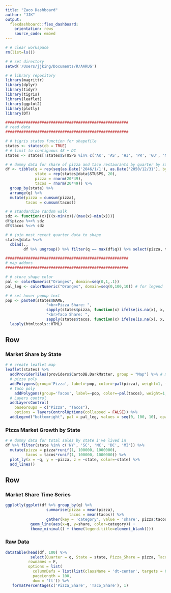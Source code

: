 ```yaml
---
title: "Zaco Dashboard"
author: "JJK"
output: 
  flexdashboard::flex_dashboard:
    orientation: rows
    source_code: embed
---
```

  
```r

# # clear workspace
rm(list=ls())

# # set directory
setwd('/Users/jjking/Documents/R/AARUG')

# # library repository
library(magrittr)
library(dplyr)
library(tidyr)
library(tigris)
library(leaflet)
library(ggplot2)
library(plotly)
library(DT)

######################################################
# read data
######################################################

# # tigris states function for shapefile
states <- states(cb = TRUE)
# # limit to contiguous 48 + DC
states <- states[!states$STUSPS %in% c('AK', 'AS', 'HI', 'PR', 'GU', 'MP', 'VI'), ] 

# # dummy data for share of pizza and taco restaurants by quarter by state; random walk
df <- tibble(q = rep(seq(as.Date('2046/1/1'), as.Date('2050/12/31'), by='3 months'), 49),
             state = rep(states@data$STUSPS, 20),
             pizza = rnorm(20*49),
             tacos = rnorm(20*49)) %>%
  group_by(state) %>%
  arrange(q) %>%
  mutate(pizza = cumsum(pizza),
         tacos = cumsum(tacos))

# # standardize random walk
sdz <- function(x){((x-min(x))/(max(x)-min(x)))}
df$pizza %<>% sdz
df$tacos %<>% sdz

# # join most recent quarter data to shape
states@data %<>% 
  cbind(., 
        df %>% ungroup() %>% filter(q == max(df$q)) %>% select(pizza, tacos)) 

######################################################
# map addons
######################################################

# # store shape color
pal <- colorNumeric("Oranges", domain=seq(0,1,.1))
pal_leg <- colorNumeric("Oranges", domain=seq(0,100,10)) # for legend

# # set hover popup text
pop <- paste0(states$NAME,
                  "<br>Pizza Share: ",
                  sapply(states$pizza, function(x) ifelse(is.na(x), x, paste(round(x*100,1), "%", sep=""))),
                  "<br>Taco Share: ",
                  sapply(states$tacos, function(x) ifelse(is.na(x), x, paste(round(x*100,1), "%", sep="")))) %>%
  lapply(htmltools::HTML)

```

Row {data-height=600}
-------------------------------------
  
### Market Share by State 
  
```r
# # create leaflet map
leaflet(states) %>% 
  addProviderTiles(providers$CartoDB.DarkMatter, group = "Map") %>% # map tile overlay
  # pizza poly
  addPolygons(group='Pizza', label=~pop, color=~pal(pizza), weight=1, fillOpacity=.5, opacity=1) %>%
  # taco poly
    addPolygons(group='Tacos', label=~pop, color=~pal(tacos), weight=1, fillOpacity=.5, opacity=1) %>%
  # Layers control
  addLayersControl(
    baseGroups = c("Pizza", "Tacos"),
    options = layersControlOptions(collapsed = FALSE)) %>%
  addLegend("bottomright", pal = pal_leg, values = seq(0, 100, 10), opacity = .8, title='% Share')

```

### Pizza Market Growth by State
```r
# # dummy data for total sales by state i've lived in
df %>% filter(state %in% c('NY', 'SC', 'NC', 'DC', 'MI')) %>%
  mutate(pizza = pizza*runif(1, 100000, 1000000),
         tacos = tacos*runif(1, 100000, 1000000)) %>% 
  plot_ly(x = ~q, y = ~pizza, z = ~state, color=~state) %>%
  add_lines()
```

Row {.tabset .tabset-fade}
-------------------------------------

### Market Share Time Series

```r

ggplotly(ggplot(df %>% group_by(q) %>%
                  summarise(pizza = mean(pizza),
                            tacos = mean(tacos)) %>%
                  gather(key = 'category', value = 'share', pizza:tacos)) +
           geom_line(aes(x=q, y=share, color=category)) + 
           theme_minimal() + theme(legend.title=element_blank()))

```

### Raw Data

```r

datatable(head(df, 100) %>% 
           select(Quarter = q, State = state, Pizza_Share = pizza, Taco_Share = tacos),
          rownames = F,
          options = list(
            columnDefs = list(list(className = 'dt-center', targets = 0:3)),
            pageLength = 100,
            dom = 'ft')) %>%
   formatPercentage(c('Pizza_Share', 'Taco_Share'), 1)

```
